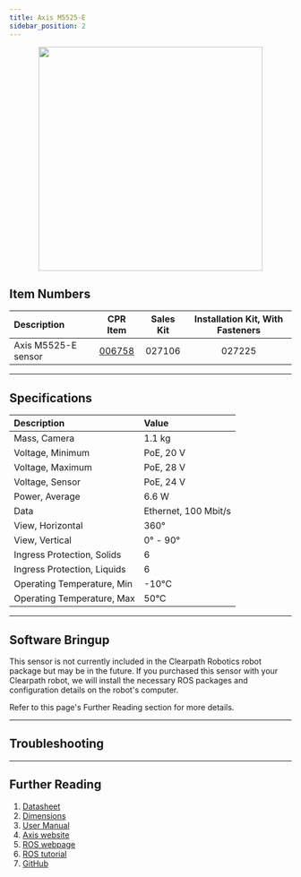 ```yaml
---
title: Axis M5525-E
sidebar_position: 2
---
```



<center>
  <img
    src="/img/sensor_images/sensor_axis_m5525_e_1.png"
    width="400"
  />
</center>

## Item Numbers

| Description         |                         CPR Item                         | Sales Kit | Installation Kit, With Fasteners |
| :------------------ | :------------------------------------------------------: | :-------: | :------------------------------: |
| Axis M5525-E sensor | [006758](/assets/pdf/clearpath_robotics_006758-TDS1.pdf) |  027106   |              027225              |

---

## Specifications

| Description                 | Value                |
| :-------------------------- | :------------------- |
| Mass, Camera                | 1.1 kg               |
| Voltage, Minimum            | PoE, 20 V            |
| Voltage, Maximum            | PoE, 28 V            |
| Voltage, Sensor             | PoE, 24 V            |
| Power, Average              | 6.6 W                |
| Data                        | Ethernet, 100 Mbit/s |
| View, Horizontal            | 360°                 |
| View, Vertical              | 0° - 90°             |
| Ingress Protection, Solids  | 6                    |
| Ingress Protection, Liquids | 6                    |
| Operating Temperature, Min  | -10°C                |
| Operating Temperature, Max  | 50°C                 |

---

## Software Bringup

This sensor is not currently included in the Clearpath Robotics robot package but may be in the future.
If you purchased this sensor with your Clearpath robot, we will install the necessary ROS packages and configuration details on the robot's computer.

Refer to this page's Further Reading section for more details.

---

## Troubleshooting

<Support />

---

## Further Reading

1.  [Datasheet](/assets/pdf/clearpath_robotics_006758-TDS1.pdf)
2.  [Dimensions](/assets/pdf/clearpath_robotics_006758-TDS3.pdf)
3.  [User Manual](/assets/pdf/clearpath_robotics_006758-TDS2.pdf)
4.  [Axis website](https://www.axis.com/products/axis-m5525-e)
5.  [ROS webpage](http://wiki.ros.org/axis_camera)
6.  [ROS tutorial](http://wiki.ros.org/axis_camera/Tutorials/SettingUpAxisNetworkCamera)
7.  [GitHub](https://github.com/ros-drivers/axis_camera)
